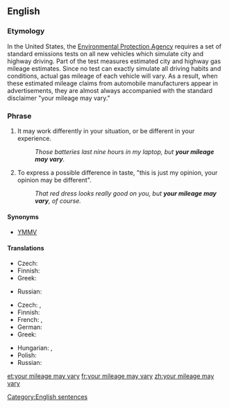 ==English==

===Etymology===
In the United States, the [http://www.epa.gov Environmental Protection Agency] requires a set of standard emissions tests on all new vehicles which simulate city and highway driving.  Part of the test measures estimated city and highway gas mileage estimates.  Since no test can exactly simulate all driving habits and conditions, actual gas mileage of each vehicle will vary.  As a result, when these estimated mileage claims from automobile manufacturers appear in advertisements, they are almost always accompanied with the standard disclaimer "your mileage may vary."

===Phrase===
{{head|en|phrase|head=[[your]] [[mileage]] [[may]] [[vary]]}}
# {{context|idiomatic|lang=en}} It may work differently in your situation, or be different in your experience.
#: ''Those batteries last nine hours in my laptop, but '''your mileage may vary'''.''
# {{context|idiomatic|lang=en}} To express a possible difference in taste, "this is just my opinion, your opinion may be different". 
#: ''That red dress looks really good on you, but '''your mileage may vary''', of course.''

====Synonyms====
* [[YMMV]]

====Translations====
{{trans-top|it may work differently for you}}
* Czech: {{t|cs|možná to máte jinak}}
* Finnish: {{t|fi|[[sinun]] [[tilanteesta|tilanteestasi]] [[en]] [[osaa]] [[sanoa]]}}
* Greek: {{t|el|ίσως να δουλεύει διαφορετικά για εσένα|sc=Grek}}
{{trans-mid}}
* Russian: {{t|ru|э́то мо́жет срабо́тать у тебя́ по-друго́му|sc=Cyrl}}
{{trans-bottom}}

{{trans-top|this is just my opinion}}
* Czech: {{t|cs|myslím si aspoň já}}, {{t|cs|proti gustu}}
* Finnish: {{t|fi|[[tämä]] [[on]] [[vain]] [[minun]] [[mielipide|mielipiteeni]]}}
* French: {{t+|fr|des goûts et des couleurs, on ne discute pas}}, {{t|fr|des goûts et des couleurs…}}
* German: {{t|de|meiner Meinung nach}}
* Greek: {{t|el|αυτή είναι απλά η γνώμη μου|sc=Grek}}
{{trans-mid}}
* Hungarian: {{t|hu|ízlések és pofonok}}, {{t|hu|kinek a pap, kinek a papné}}
* Polish: {{t|pl|to tylko moje zdanie}}
* Russian: {{t|ru|э́то то́лько моё мне́ние|sc=Cyrl}}
{{trans-bottom}}

[[Category:English sentences]]

[[et:your mileage may vary]]
[[fr:your mileage may vary]]
[[zh:your mileage may vary]]